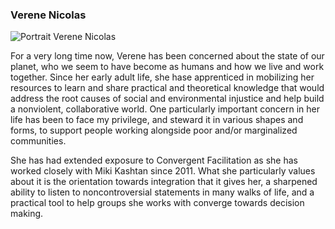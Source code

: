
### Verene Nicolas

<img src="/img/verene_nicolas.jpg" alt="Portrait Verene Nicolas" className="round-image"/>

For a very long time now, Verene has been concerned about the state of our planet, who we seem to have become as humans and how we live and work together. Since her early adult life, she hase apprenticed in mobilizing her resources to learn and share practical and theoretical knowledge that would address the root causes of social and environmental injustice and help build a nonviolent, collaborative world. One particularly important concern in her life has been to face my privilege, and steward it in various shapes and forms, to support people working alongside poor and/or marginalized communities.

She has had extended exposure to Convergent Facilitation as she has worked closely with Miki Kashtan since 2011. What she particularly values about it is the orientation towards integration that it gives her, a sharpened ability to listen to noncontroversial statements in many walks of life, and a practical tool to help groups she works with converge towards decision making.
